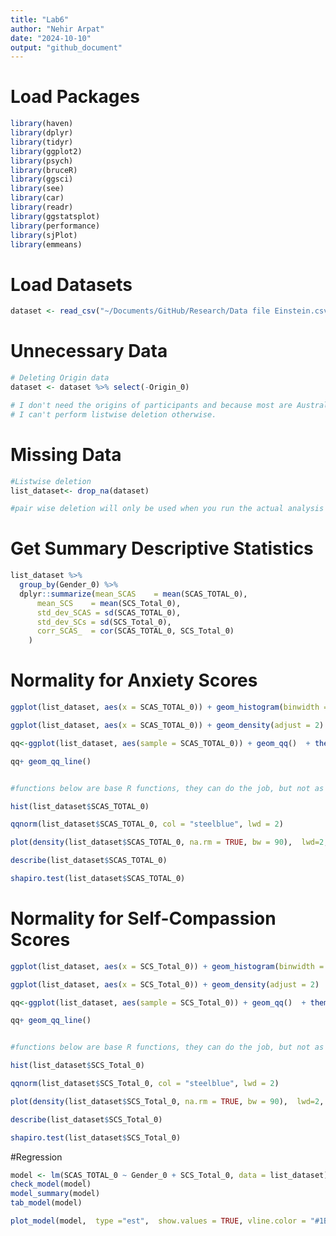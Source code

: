 ```yaml
---
title: "Lab6"
author: "Nehir Arpat"
date: "2024-10-10"
output: "github_document"
---
```


# Load Packages
```r
library(haven)
library(dplyr)
library(tidyr)
library(ggplot2)
library(psych)
library(bruceR)
library(ggsci)
library(see)
library(car)
library(readr)
library(ggstatsplot)
library(performance)
library(sjPlot)
library(emmeans)
```

# Load Datasets
```r

dataset <- read_csv("~/Documents/GitHub/Research/Data file Einstein.csv")

```

# Unnecessary Data
```r

# Deleting Origin data
dataset <- dataset %>% select(-Origin_0)

# I don't need the origins of participants and because most are Australian, it is marked NA. 
# I can't perform listwise deletion otherwise.

```

# Missing Data
```r

#Listwise deletion
list_dataset<- drop_na(dataset)

#pair wise deletion will only be used when you run the actual analysis using "na.rm = TRUE"

```

# Get Summary Descriptive Statistics
```r
list_dataset %>% 
  group_by(Gender_0) %>%
  dplyr::summarize(mean_SCAS    = mean(SCAS_TOTAL_0),
      mean_SCS    = mean(SCS_Total_0),
      std_dev_SCAS = sd(SCAS_TOTAL_0),
      std_dev_SCs = sd(SCS_Total_0),
      corr_SCAS_  = cor(SCAS_TOTAL_0, SCS_Total_0)
    )

```


# Normality for Anxiety Scores
```r

ggplot(list_dataset, aes(x = SCAS_TOTAL_0)) + geom_histogram(binwidth = 2) + theme_classic()

ggplot(list_dataset, aes(x = SCAS_TOTAL_0)) + geom_density(adjust = 2)  + theme_classic()

qq<-ggplot(list_dataset, aes(sample = SCAS_TOTAL_0)) + geom_qq()  + theme_classic()

qq+ geom_qq_line()


#functions below are base R functions, they can do the job, but not as customizable as ggplot

hist(list_dataset$SCAS_TOTAL_0)

qqnorm(list_dataset$SCAS_TOTAL_0, col = "steelblue", lwd = 2)

plot(density(list_dataset$SCAS_TOTAL_0, na.rm = TRUE, bw = 90),  lwd=2, main = "")

describe(list_dataset$SCAS_TOTAL_0)

shapiro.test(list_dataset$SCAS_TOTAL_0)

```
# Normality for Self-Compassion Scores
```r

ggplot(list_dataset, aes(x = SCS_Total_0)) + geom_histogram(binwidth = 2) + theme_classic()

ggplot(list_dataset, aes(x = SCS_Total_0)) + geom_density(adjust = 2)  + theme_classic()

qq<-ggplot(list_dataset, aes(sample = SCS_Total_0)) + geom_qq()  + theme_classic()

qq+ geom_qq_line()


#functions below are base R functions, they can do the job, but not as customizable as ggplot

hist(list_dataset$SCS_Total_0)

qqnorm(list_dataset$SCS_Total_0, col = "steelblue", lwd = 2)

plot(density(list_dataset$SCS_Total_0, na.rm = TRUE, bw = 90),  lwd=2, main = "")

describe(list_dataset$SCS_Total_0)

shapiro.test(list_dataset$SCS_Total_0)

```

#Regression
```r
model <- lm(SCAS_TOTAL_0 ~ Gender_0 + SCS_Total_0, data = list_dataset)
check_model(model)
model_summary(model)
tab_model(model)

plot_model(model,  type ="est",  show.values = TRUE, vline.color = "#1B191999", line.size = 1.5, dot.size = 2.5, colors = "blue") + theme_bruce()
```


